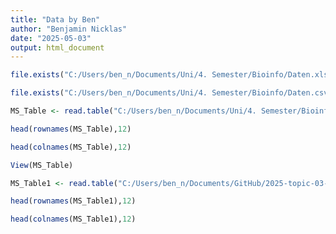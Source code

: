 ```yaml
---
title: "Data by Ben"
author: "Benjamin Nicklas"
date: "2025-05-03"
output: html_document
---
```


```r
file.exists("C:/Users/ben_n/Documents/Uni/4. Semester/Bioinfo/Daten.xlsx") 

file.exists("C:/Users/ben_n/Documents/Uni/4. Semester/Bioinfo/Daten.csv")
```
```r
MS_Table <- read.table("C:/Users/ben_n/Documents/Uni/4. Semester/Bioinfo/Daten.csv", header=TRUE, row.names=1, sep = ";")
```

```r
head(rownames(MS_Table),12)

head(colnames(MS_Table),12)
```

```r
View(MS_Table)
```



```r
MS_Table1 <- read.table("C:/Users/ben_n/Documents/GitHub/2025-topic-03-group-01/Daten.csv", header=TRUE, row.names=1, sep = ";")
```

```r
head(rownames(MS_Table1),12)

head(colnames(MS_Table1),12)
```


